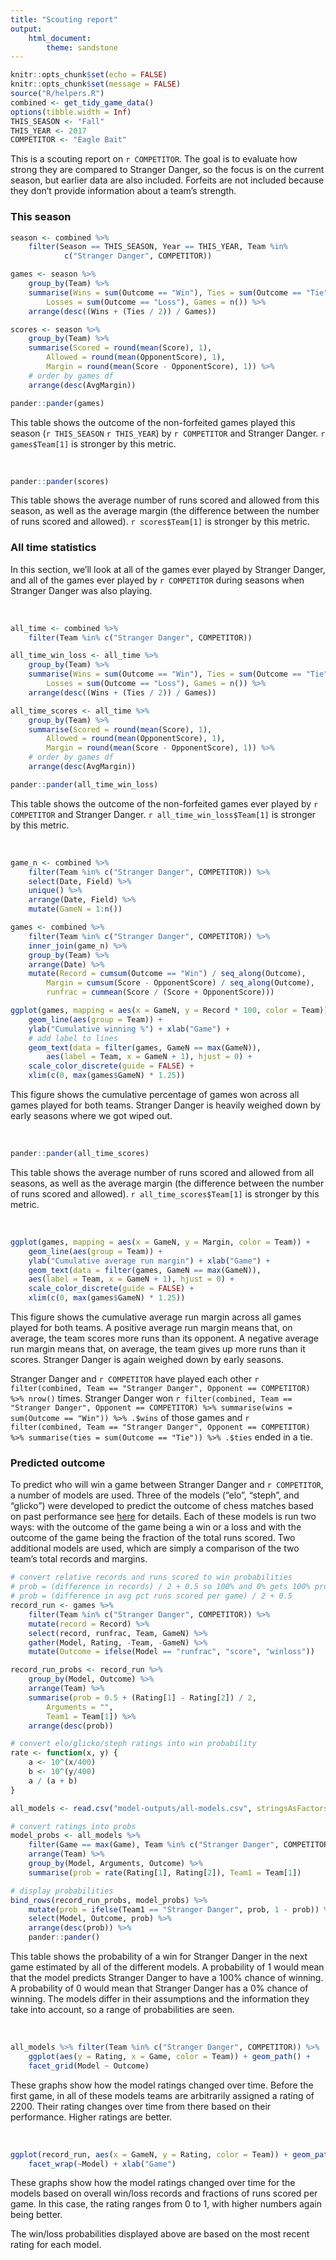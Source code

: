 ```yaml
---
title: "Scouting report"
output: 
    html_document:
        theme: sandstone
---
```


```r
knitr::opts_chunk$set(echo = FALSE)
knitr::opts_chunk$set(message = FALSE)
source("R/helpers.R")
combined <- get_tidy_game_data()
options(tibble.width = Inf)
THIS_SEASON <- "Fall"
THIS_YEAR <- 2017
COMPETITOR <- "Eagle Bait"
```

This is a scouting report on `r COMPETITOR`. The goal is to evaluate how strong they are compared to Stranger Danger, so the focus is on the current season, but earlier data are also included. Forfeits are not included because they don't provide information about a team's strength.

### This season
```r
season <- combined %>% 
    filter(Season == THIS_SEASON, Year == THIS_YEAR, Team %in%
            c("Stranger Danger", COMPETITOR))

games <- season %>% 
    group_by(Team) %>% 
    summarise(Wins = sum(Outcome == "Win"), Ties = sum(Outcome == "Tie"), 
        Losses = sum(Outcome == "Loss"), Games = n()) %>% 
    arrange(desc((Wins + (Ties / 2)) / Games))

scores <- season %>% 
    group_by(Team) %>% 
    summarise(Scored = round(mean(Score), 1), 
        Allowed = round(mean(OpponentScore), 1),
        Margin = round(mean(Score - OpponentScore), 1)) %>% 
    # order by games df
    arrange(desc(AvgMargin))

pander::pander(games)
```

This table shows the outcome of the non-forfeited games played this season (`r THIS_SEASON` `r THIS_YEAR`) by `r COMPETITOR` and Stranger Danger. `r games$Team[1]` is stronger by this metric. 

<br>

```r
pander::pander(scores)
```

This table shows the average number of runs scored and allowed from this season, as well as the average margin (the difference between the number of runs scored and allowed). `r scores$Team[1]` is stronger by this metric. 

### All time statistics
In this section, we'll look at all of the games ever played by Stranger Danger, and all of the games ever played by `r COMPETITOR` during seasons when Stranger Danger was also playing. 

<br>

```r
all_time <- combined %>% 
    filter(Team %in% c("Stranger Danger", COMPETITOR))

all_time_win_loss <- all_time %>% 
    group_by(Team) %>% 
    summarise(Wins = sum(Outcome == "Win"), Ties = sum(Outcome == "Tie"), 
        Losses = sum(Outcome == "Loss"), Games = n()) %>% 
    arrange(desc((Wins + (Ties / 2)) / Games))

all_time_scores <- all_time %>% 
    group_by(Team) %>% 
    summarise(Scored = round(mean(Score), 1), 
        Allowed = round(mean(OpponentScore), 1),
        Margin = round(mean(Score - OpponentScore), 1)) %>% 
    # order by games df
    arrange(desc(AvgMargin))

pander::pander(all_time_win_loss)
```

This table shows the outcome of the non-forfeited games ever played by `r COMPETITOR` and Stranger Danger. `r all_time_win_loss$Team[1]` is stronger by this metric. 

<br>

```r
game_n <- combined %>%
    filter(Team %in% c("Stranger Danger", COMPETITOR)) %>% 
    select(Date, Field) %>%
    unique() %>% 
    arrange(Date, Field) %>% 
    mutate(GameN = 1:n())

games <- combined %>% 
    filter(Team %in% c("Stranger Danger", COMPETITOR)) %>% 
    inner_join(game_n) %>% 
    group_by(Team) %>% 
    arrange(Date) %>% 
    mutate(Record = cumsum(Outcome == "Win") / seq_along(Outcome), 
        Margin = cumsum(Score - OpponentScore) / seq_along(Outcome), 
        runfrac = cummean(Score / (Score + OpponentScore)))

ggplot(games, mapping = aes(x = GameN, y = Record * 100, color = Team)) + 
    geom_line(aes(group = Team)) + 
    ylab("Cumulative winning %") + xlab("Game") + 
    # add label to lines
    geom_text(data = filter(games, GameN == max(GameN)), 
        aes(label = Team, x = GameN + 1), hjust = 0) + 
    scale_color_discrete(guide = FALSE) + 
    xlim(c(0, max(games$GameN) * 1.25))
```

This figure shows the cumulative percentage of games won across all games played for both teams. Stranger Danger is heavily weighed down by early seasons where we got wiped out. 

<br>

```r
pander::pander(all_time_scores)
```

This table shows the average number of runs scored and allowed from all seasons, as well as the average margin (the difference between the number of runs scored and allowed). `r all_time_scores$Team[1]` is stronger by this metric. 

<br>

```r
ggplot(games, mapping = aes(x = GameN, y = Margin, color = Team)) + 
    geom_line(aes(group = Team)) + 
    ylab("Cumulative average run margin") + xlab("Game") + 
    geom_text(data = filter(games, GameN == max(GameN)), 
    aes(label = Team, x = GameN + 1), hjust = 0) + 
    scale_color_discrete(guide = FALSE) + 
    xlim(c(0, max(games$GameN) * 1.25))
```

This figure shows the cumulative average run margin across all games played for both teams. A positive average run margin means that, on average, the team scores more runs than its opponent. A negative average run margin means that, on average, the team gives up more runs than it scores. Stranger Danger is again weighed down by early seasons. 

Stranger Danger and `r COMPETITOR` have played each other `r filter(combined, Team == "Stranger Danger", Opponent == COMPETITOR) %>% nrow()` times. Stranger Danger won `r filter(combined, Team == "Stranger Danger", Opponent == COMPETITOR) %>% summarise(wins = sum(Outcome == "Win")) %>% .$wins` of those games and `r filter(combined, Team == "Stranger Danger", Opponent == COMPETITOR) %>% summarise(ties = sum(Outcome == "Tie")) %>% .$ties` ended in a tie. 

### Predicted outcome
To predict who will win a game between Stranger Danger and `r COMPETITOR`, a number of models are used. Three of the models ("elo", "steph", and "glicko") were developed to predict the outcome of chess matches based on past performance see [here](http://www.glicko.net/research/acjpaper.pdf) for details. Each of these models is run two ways: with the outcome of the game being a win or a loss and with the outcome of the game being the fraction of the total runs scored. Two additional models are used, which are simply a comparison of the two team's total records and margins.  

```r
# convert relative records and runs scored to win probabilities
# prob = (difference in records) / 2 + 0.5 so 100% and 0% gets 100% prob
# prob = (difference in avg pct runs scored per game) / 2 + 0.5
record_run <- games %>%
    filter(Team %in% c("Stranger Danger", COMPETITOR)) %>% 
    mutate(record = Record) %>% 
    select(record, runfrac, Team, GameN) %>% 
    gather(Model, Rating, -Team, -GameN) %>% 
    mutate(Outcome = ifelse(Model == "runfrac", "score", "winloss"))

record_run_probs <- record_run %>%  
    group_by(Model, Outcome) %>% 
    arrange(Team) %>% 
    summarise(prob = 0.5 + (Rating[1] - Rating[2]) / 2, 
        Arguments = "", 
        Team1 = Team[1]) %>% 
    arrange(desc(prob))

# convert elo/glicko/steph ratings into win probability
rate <- function(x, y) {
    a <- 10^(x/400)
    b <- 10^(y/400)
    a / (a + b)
}

all_models <- read.csv("model-outputs/all-models.csv", stringsAsFactors = FALSE)

# convert ratings into probs
model_probs <- all_models %>% 
    filter(Game == max(Game), Team %in% c("Stranger Danger", COMPETITOR)) %>% 
    arrange(Team) %>% 
    group_by(Model, Arguments, Outcome) %>% 
    summarise(prob = rate(Rating[1], Rating[2]), Team1 = Team[1]) 

# display probabilities
bind_rows(record_run_probs, model_probs) %>%
    mutate(prob = ifelse(Team1 == "Stranger Danger", prob, 1 - prob)) %>% 
    select(Model, Outcome, prob) %>% 
    arrange(desc(prob)) %>% 
    pander::pander()
```

This table shows the probability of a win for Stranger Danger in the next game estimated by all of the different models. A probability of 1 would mean that the model predicts Stranger Danger to have a 100% chance of winning. A probability of 0 would mean that Stranger Danger has a 0% chance of winning. The models differ in their assumptions and the information they take into account, so a range of probabilities are seen. 

<br>

```r
all_models %>% filter(Team %in% c("Stranger Danger", COMPETITOR)) %>%
    ggplot(aes(y = Rating, x = Game, color = Team)) + geom_path() + 
    facet_grid(Model ~ Outcome)
```

These graphs show how the model ratings changed over time. Before the first game, in all of these models teams are arbitrarily assigned a rating of 2200. Their rating changes over time from there based on their performance. Higher ratings are better. 

<br>

```r
ggplot(record_run, aes(x = GameN, y = Rating, color = Team)) + geom_path() +
    facet_wrap(~Model) + xlab("Game")
```

These graphs show how the model ratings changed over time for the models based on overall win/loss records and fractions of runs scored per game. In this case, the rating ranges from 0 to 1, with higher numbers again being better. 

The win/loss probabilities displayed above are based on the most recent rating for each model. 

<br>